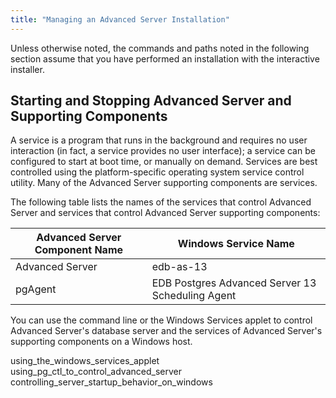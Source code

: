 ```yaml
---
title: "Managing an Advanced Server Installation"
---
```


<div id="managing_an_advanced_server_installation" class="registered_link"></div>


Unless otherwise noted, the commands and paths noted in the following section assume that you have performed an installation with the interactive installer.

## Starting and Stopping Advanced Server and Supporting Components

A service is a program that runs in the background and requires no user interaction (in fact, a service provides no user interface); a service can be configured to start at boot time, or manually on demand. Services are best controlled using the platform-specific operating system service control utility. Many of the Advanced Server supporting components are services.

The following table lists the names of the services that control Advanced Server and services that control Advanced Server supporting components:

| Advanced Server Component Name | Windows Service Name                             |
| ------------------------------ | ------------------------------------------------ |
| Advanced Server                | edb-as-13                                        |
| pgAgent                        | EDB Postgres Advanced Server 13 Scheduling Agent |

You can use the command line or the Windows Services applet to control Advanced Server's database server and the services of Advanced Server's supporting components on a Windows host.

<div class="toctree" data-maxdepth="3">

using_the_windows_services_applet using_pg_ctl_to_control_advanced_server controlling_server_startup_behavior_on_windows

</div>
